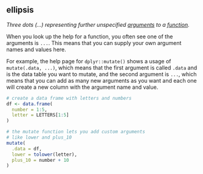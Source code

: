 ## ellipsis

<dfn>Three dots (...) representing further unspecified [arguments](a.html#argument) to a [function](f.html#function).</dfn>

When you look up the help for a function, you often see one of the arguments is `...`. This means that you can supply your own argument names and values here.

For example, the help page for `dplyr::mutate()` shows a usage of `mutate(.data, ...)`, which means that the first argument is called `.data` and is the data table you want to mutate, and the second argument is `...`, which means that you can add as many new arguments as you want and each one will create a new column with the argument name and value.

```r
# create a data frame with letters and numbers 
df <- data.frame(
  number = 1:5,
  letter = LETTERS[1:5]
)

# the mutate function lets you add custom arguments
# like lower and plus_10
mutate(
  .data = df,
  lower = tolower(letter),
  plus_10 = number + 10
)

```
